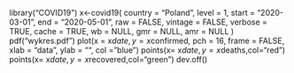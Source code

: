 library("COVID19")
x<-covid19(
  country = "Poland",
  level = 1,
  start = "2020-03-01",
  end = "2020-05-01",
  raw = FALSE,
  vintage = FALSE,
  verbose = TRUE,
  cache = TRUE,
  wb = NULL,
  gmr = NULL,
  amr = NULL
)
pdf("wykres.pdf")
plot(x = x$date, y = x$confirmed,
     pch = 16, frame = FALSE,
     xlab = "data", ylab = "", col = "blue")
points(x= x$date,y=x$deaths,col="red")
points(x= x$date,y=x$recovered,col="green")
dev.off() 

